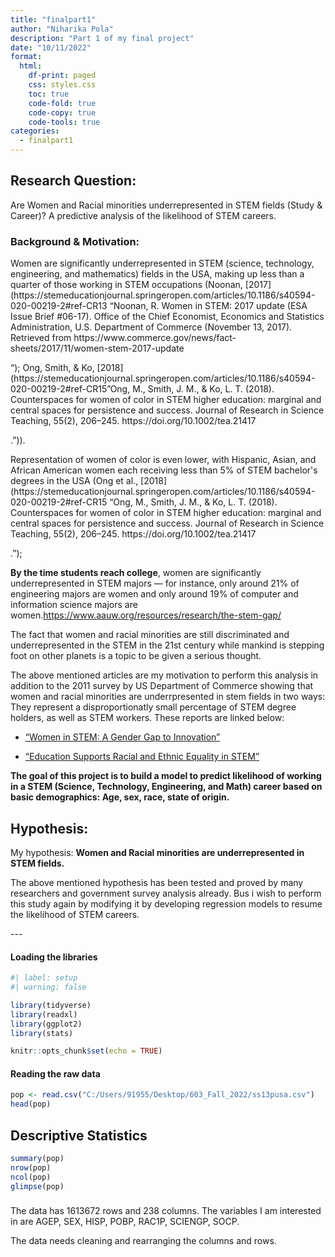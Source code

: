 ```yaml
---
title: "finalpart1"
author: "Niharika Pola"
description: "Part 1 of my final project"
date: "10/11/2022"
format:
  html:
    df-print: paged
    css: styles.css
    toc: true
    code-fold: true
    code-copy: true
    code-tools: true
categories:
  - finalpart1
---
```


## Research Question:

Are Women and Racial minorities underrepresented in STEM fields (Study & Career)? A predictive analysis of the likelihood of STEM careers.

### Background & Motivation:

Women are significantly underrepresented in STEM (science, technology, engineering, and mathematics) fields in the USA, making up less than a quarter of those working in STEM occupations (Noonan, [2017](https://stemeducationjournal.springeropen.com/articles/10.1186/s40594-020-00219-2#ref-CR13 "Noonan, R. Women in STEM: 2017 update (ESA Issue Brief #06-17). Office of the Chief Economist, Economics and Statistics Administration, U.S. Department of Commerce (November 13, 2017). Retrieved from 
https://www.commerce.gov/news/fact-sheets/2017/11/women-stem-2017-update


"); Ong, Smith, & Ko, [2018](https://stemeducationjournal.springeropen.com/articles/10.1186/s40594-020-00219-2#ref-CR15 "Ong, M., Smith, J. M., & Ko, L. T. (2018). Counterspaces for women of color in STEM higher education: marginal and central spaces for persistence and success. Journal of Research in Science Teaching, 55(2), 206–245. 
https://doi.org/10.1002/tea.21417

.")).

Representation of women of color is even lower, with Hispanic, Asian, and African American women each receiving less than 5% of STEM bachelor\'s degrees in the USA (Ong et al., [2018](https://stemeducationjournal.springeropen.com/articles/10.1186/s40594-020-00219-2#ref-CR15 "Ong, M., Smith, J. M., & Ko, L. T. (2018). Counterspaces for women of color in STEM higher education: marginal and central spaces for persistence and success. Journal of Research in Science Teaching, 55(2), 206–245. 
https://doi.org/10.1002/tea.21417

.");

**By the time students reach college**, women are significantly underrepresented in STEM majors --- for instance, only around 21% of engineering majors are women and only around 19% of computer and information science majors are women.<https://www.aauw.org/resources/research/the-stem-gap/>

The fact that women and racial minorities are still discriminated and underrepresented in the STEM in the 21st century while mankind is stepping foot on other planets is a topic to be given a serious thought.

The above mentioned articles are my motivation to perform this analysis in addition to the 2011 survey by US Department of Commerce showing that women and racial minorities are underrpresented in stem fields in two ways: They represent a disproportionatly small percentage of STEM degree holders, as well as STEM workers. These reports are linked below:

-   ["Women in STEM: A Gender Gap to Innovation"](http://www.esa.doc.gov/reports/women-stem-gender-gap-innovation)

-   ["Education Supports Racial and Ethnic Equality in STEM"](http://www.esa.doc.gov/reports/education-supports-racial-and-ethnic-equality-stem)

**The goal of this project is to build a model to predict likelihood of working in a STEM (Science, Technology, Engineering, and Math) career based on basic demographics: Age, sex, race, state of origin.**

## Hypothesis:

My hypothesis: **Women and Racial minorities are underrepresented in STEM fields.**

The above mentioned hypothesis has been tested and proved by many researchers and government survey analysis already. Bus i wish to perform this study again by modifying it by developing regression models to resume the likelihood of STEM careers.

\-\--

#### Loading the libraries

```r
#| label: setup
#| warning: false

library(tidyverse)
library(readxl)
library(ggplot2)
library(stats)

knitr::opts_chunk$set(echo = TRUE)

```

#### Reading the raw data

```r
pop <- read.csv("C:/Users/91955/Desktop/603_Fall_2022/ss13pusa.csv")
head(pop)
```

## Descriptive Statistics

```r
summary(pop)
nrow(pop)
ncol(pop)
glimpse(pop)
```

### 

The data has 1613672 rows and 238 columns. The variables I am interested in are AGEP, SEX, HISP, POBP, RAC1P, SCIENGP, SOCP.

The data needs cleaning and rearranging the columns and rows.
